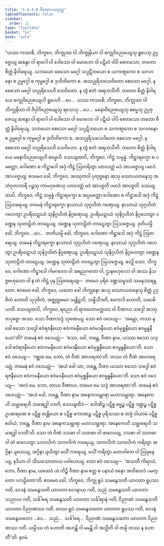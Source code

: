 ```yaml
---
title: "1.4.4.9 ဝီဏောပမသုတ္တ"
tableOfContents: false
sidebar:
  order: 11
type: "tipitaka"
basket: "su"
book: "sala"
---
```



<DynamicBreadcrumb />

<Division number="246" book="sala">

<Paragraph number="1067" book="sala">
“ယဿ ကဿစိ, ဘိက္ခဝေ, ဘိက္ခုဿ ဝါ ဘိက္ခုနိယာ ဝါ စက္ခုဝိညေယျေသု ရူပေသု ဥပ္ပဇ္ဇေယျ ဆန္ဒော ဝါ ရာဂေါ ဝါ ဒေါသော ဝါ မောဟော ဝါ ပဋိဃံ ဝါပိ စေတသော, တတော စိတ္တံ နိဝါရေယျ. သဘယော စေသော မဂ္ဂေါ သပ္ပဋိဘယော စ သကဏ္ဋကော စ သဂဟနော စ ဥမ္မဂ္ဂေါ စ ကုမ္မဂ္ဂေါ စ ဒုဟိတိကော စ. အသပ္ပုရိသသေဝိတော စေသော မဂ္ဂေါ, န စေသော မဂ္ဂေါ သပ္ပုရိသေဟိ သေဝိတော. န တွံ ဧတံ အရဟသီတိ. တတော စိတ္တံ နိဝါရယေ စက္ခုဝိညေယျေဟိ ရူပေဟိ …ပေ…  ယဿ ကဿစိ, ဘိက္ခဝေ, ဘိက္ခုဿ ဝါ ဘိက္ခုနိယာ ဝါ ဇိဝှါဝိညေယျေသု ရသေသု …ပေ…  မနောဝိညေယျေသု ဓမ္မေသု ဥပ္ပဇ္ဇေယျ ဆန္ဒော ဝါ ရာဂေါ ဝါ ဒေါသော ဝါ မောဟော ဝါ ပဋိဃံ ဝါပိ စေတသော တတော စိတ္တံ နိဝါရေယျ. သဘယော စေသော မဂ္ဂေါ သပ္ပဋိဘယော စ သကဏ္ဋကော စ သဂဟနော စ ဥမ္မဂ္ဂေါ စ ကုမ္မဂ္ဂေါ စ ဒုဟိတိကော စ. အသပ္ပုရိသသေဝိတော စေသော မဂ္ဂေါ, န စေသော မဂ္ဂေါ သပ္ပုရိသေဟိ သေဝိတော. န တွံ ဧတံ အရဟသီတိ. တတော စိတ္တံ နိဝါရယေ မနောဝိညေယျေဟိ ဓမ္မေဟိ.
</Paragraph>

<Paragraph number="1068" book="sala">
သေယျထာပိ, ဘိက္ခဝေ, ကိဋ္ဌံ သမ္ပန္နံ. ကိဋ္ဌာရက္ခော စ ပမတ္တော, ဂေါဏော စ ကိဋ္ဌာဒေါ အဒုံ ကိဋ္ဌံ ဩတရိတွာ ယာဝဒတ္ထံ မဒံ အာပဇ္ဇေယျ ပမာဒံ အာပဇ္ဇေယျ; ဧဝမေဝ ခေါ, ဘိက္ခဝေ, အဿုတဝါ ပုထုဇ္ဇနော ဆသု ဖဿာယတနေသု အသံဝုတကာရီ ပဉ္စသု ကာမဂုဏေသု ယာဝဒတ္ထံ မဒံ အာပဇ္ဇတိ ပမာဒံ အာပဇ္ဇတိ.
</Paragraph>

<Paragraph number="1069" book="sala">
သေယျထာပိ, ဘိက္ခဝေ, ကိဋ္ဌံ သမ္ပန္နံ ကိဋ္ဌာရက္ခော စ အပ္ပမတ္တော ဂေါဏော စ ကိဋ္ဌာဒေါ အဒုံ ကိဋ္ဌံ ဩတရေယျ. တမေနံ ကိဋ္ဌာရက္ခော နာသာယံ သုဂ္ဂဟိတံ ဂဏှေယျ. နာသာယံ သုဂ္ဂဟိတံ ဂဟေတွာ ဥပရိဃဋာယံ သုနိဂ္ဂဟိတံ နိဂ္ဂဏှေယျ. ဥပရိဃဋာယံ သုနိဂ္ဂဟိတံ နိဂ္ဂဟေတွာ ဒဏ္ဍေန သုတာဠိတံ တာဠေယျ. ဒဏ္ဍေန သုတာဠိတံ တာဠေတွာ ဩသဇ္ဇေယျ. ဒုတိယမ္ပိ ခေါ, ဘိက္ခဝေ …ပေ…  တတိယမ္ပိ ခေါ, ဘိက္ခဝေ, ဂေါဏော ကိဋ္ဌာဒေါ အဒုံ ကိဋ္ဌံ ဩတရေယျ. တမေနံ ကိဋ္ဌာရက္ခော နာသာယံ သုဂ္ဂဟိတံ ဂဏှေယျ. နာသာယံ သုဂ္ဂဟိတံ ဂဟေတွာ ဥပရိဃဋာယံ သုနိဂ္ဂဟိတံ နိဂ္ဂဏှေယျ. ဥပရိဃဋာယံ သုနိဂ္ဂဟိတံ နိဂ္ဂဟေတွာ ဒဏ္ဍေန သုတာဠိတံ တာဠေယျ. ဒဏ္ဍေန သုတာဠိတံ တာဠေတွာ ဩသဇ္ဇေယျ. ဧဝဉှိ သော, ဘိက္ခဝေ, ဂေါဏော ကိဋ္ဌာဒေါ ဂါမဂတော ဝါ အရညဂတော ဝါ, ဌာနဗဟုလော ဝါ အဿ နိသဇ္ဇဗဟုလော ဝါ န တံ ကိဋ္ဌံ ပုန ဩတရေယျ—  တမေဝ ပုရိမံ ဒဏ္ဍသမ္ဖဿံ သမနုဿရန္တော. ဧဝမေဝ ခေါ, ဘိက္ခဝေ, ယတော ခေါ ဘိက္ခုနော ဆသု ဖဿာယတနေသု စိတ္တံ ဥဒုဇိတံ ဟောတိ သုဒုဇိတံ, အဇ္ဈတ္တမေဝ သန္တိဋ္ဌတိ, သန္နိသီဒတိ, ဧကောဒိ ဟောတိ, သမာဓိယတိ.
</Paragraph>

<Paragraph number="1070" book="sala">
သေယျထာပိ, ဘိက္ခဝေ, ရညော ဝါ ရာဇမဟာမတ္တဿ ဝါ ဝီဏာယ သဒ္ဒေါ အဿုတပုဗ္ဗော အဿ. သော ဝီဏာသဒ္ဒံ သုဏေယျ. သော ဧဝံ ဝဒေယျ—  ‘အမ္ဘော, ကဿ နု ခေါ ဧသော သဒ္ဒေါ ဧဝံရဇနီယော ဧဝံကမနီယော ဧဝံမဒနီယော ဧဝံမုစ္ဆနီယော ဧဝမ္ဗန္ဓနီယော’တိ? တမေနံ ဧဝံ ဝဒေယျုံ—  ‘ဧသာ, ခေါ, ဘန္တေ, ဝီဏာ နာမ, ယဿာ ဧသော သဒ္ဒေါ ဧဝံရဇနီယော ဧဝံကမနီယော ဧဝံမဒနီယော ဧဝံမုစ္ဆနီယော ဧဝမ္ဗန္ဓနီယော’တိ. သော ဧဝံ ဝဒေယျ—  ‘ဂစ္ဆထ မေ, ဘော, တံ ဝီဏံ အာဟရထာ’တိ. တဿ တံ ဝီဏံ အာဟရေယျုံ. တမေနံ ဧဝံ ဝဒေယျုံ—  ‘အယံ ခေါ သာ, ဘန္တေ, ဝီဏာ ယဿာ ဧသော သဒ္ဒေါ ဧဝံရဇနီယော ဧဝံကမနီယော ဧဝံမဒနီယော ဧဝံမုစ္ဆနီယော ဧဝမ္ဗန္ဓနီယော’တိ. သော ဧဝံ ဝဒေယျ—  ‘အလံ မေ, ဘော, တာယ ဝီဏာယ, တမေဝ မေ သဒ္ဒံ အာဟရထာ’တိ. တမေနံ ဧဝံ ဝဒေယျုံ—  ‘အယံ ခေါ, ဘန္တေ, ဝီဏာ နာမ အနေကသမ္ဘာရာ မဟာသမ္ဘာရာ. အနေကေဟိ သမ္ဘာရေဟိ သမာရဒ္ဓါ ဝဒတိ, သေယျထိဒံ—  ဒေါဏိဉ္စ ပဋိစ္စ စမ္မဉ္စ ပဋိစ္စ ဒဏ္ဍဉ္စ ပဋိစ္စ ဥပဓာရဏေ စ ပဋိစ္စ တန္တိယော စ ပဋိစ္စ ကောဏဉ္စ ပဋိစ္စ ပုရိသဿ စ တဇ္ဇံ ဝါယာမံ ပဋိစ္စ ဧဝါယံ, ဘန္တေ, ဝီဏာ နာမ အနေကသမ္ဘာရာ မဟာသမ္ဘာရာ. အနေကေဟိ သမ္ဘာရေဟိ သမာရဒ္ဓါ ဝဒတီ’တိ. သော တံ ဝီဏံ ဒသဓာ ဝါ သတဓာ ဝါ ဖာလေယျ, ဒသဓာ ဝါ သတဓာ ဝါ တံ ဖာလေတွာ သကလိကံ သကလိကံ ကရေယျ. သကလိကံ သကလိကံ ကရိတွာ အဂ္ဂိနာ ဍဟေယျ, အဂ္ဂိနာ ဍဟိတွာ မသိံ ကရေယျ. မသိံ ကရိတွာ မဟာဝါတေ ဝါ ဩဖုနေယျ, နဒိယာ ဝါ သီဃသောတာယ ပဝါဟေယျ. သော ဧဝံ ဝဒေယျ—  ‘အသတီ ကိရာယံ, ဘော, ဝီဏာ နာမ, ယထေဝံ ယံ ကိဉ္စိ ဝီဏာ နာမ ဧတ္ထ စ ပနာယံ ဇနော အတိဝေလံ ပမတ္တော ပလဠိတော’တိ. ဧဝမေဝ ခေါ, ဘိက္ခဝေ, ဘိက္ခု ရူပံ သမနွေသတိ ယာဝတာ ရူပဿ ဂတိ, ဝေဒနံ သမနွေသတိ ယာဝတာ ဝေဒနာယ ဂတိ, သညံ သမနွေသတိ ယာဝတာ သညာယ ဂတိ, သင်္ခါရေ သမနွေသတိ ယာဝတာ သင်္ခါရာနံ ဂတိ, ဝိညာဏံ သမနွေသတိ ယာဝတာ ဝိညာဏဿ ဂတိ. တဿ ရူပံ သမနွေသတော ယာဝတာ ရူပဿ ဂတိ, ဝေဒနံ သမနွေသတော …ပေ…  သညံ…  သင်္ခါရေ…  ဝိညာဏံ သမနွေသတော ယာဝတာ ဝိညာဏဿ ဂတိ. ယမ္ပိဿ တံ ဟောတိ အဟန္တိ ဝါ မမန္တိ ဝါ အသ္မီတိ ဝါ တမ္ပိ တဿ န ဟောတီ”တိ.

</Paragraph>
</Division>

<Paragraph number="1071" type="center" book="sala">
နဝမံ.
</Paragraph>